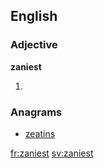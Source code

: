 ==English==

===Adjective===
'''zaniest'''

# {{superlative of|zany}}

===Anagrams===
* [[zeatins#English|zeatins]]

[[fr:zaniest]]
[[sv:zaniest]]